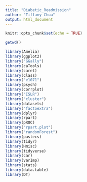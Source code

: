 ```yaml
---
title: "Diabetic_Readmission"
author: "Tiffany Chua"
output: html_document
---
```


```r
knitr::opts_chunk$set(echo = TRUE)
```

```r
getwd()
```

```r
library(Amelia)
library(ggplot2)
library("GGally")
library(caTools)
library(caret)
library(class)
library("e1071")
library(psych)
library(corrplot)
library("ISLR")
library("cluster")
library(datasets)
library("factoextra")
library(dplyr)
library(rpart)
library(pROC)
library("rpart.plot")
library("randomForest")
library(pastecs)
library(tidyr)
library(Hmisc)
library(tidyverse)
library(car)
library(varImp)
library(stats)
library(data.table)
library(DT)
```

